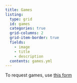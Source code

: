 ```yaml
---
title: Games
listing: 
  type: grid
  id: games
  categories: true
  grid-columns: 2
  grid-item-border: true
  fields: 
    - image
    - title
    - description
  contents: games.yml
---
```


To request games, use [this form](/contact-request.qmd)


